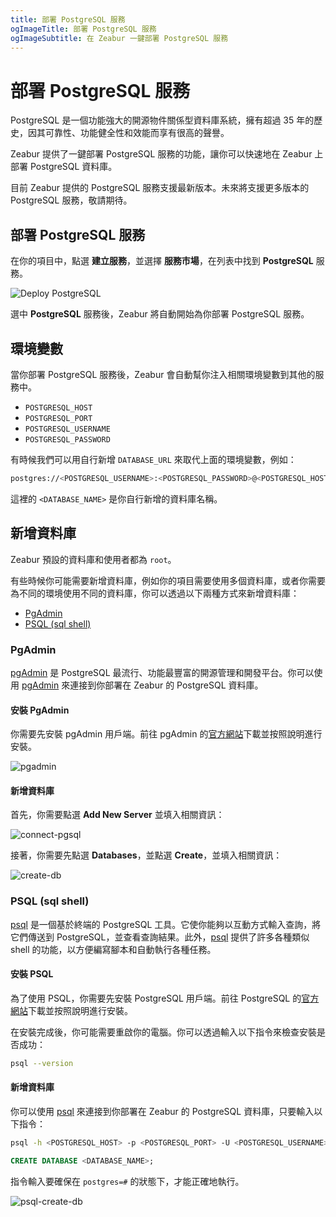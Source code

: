```yaml
---
title: 部署 PostgreSQL 服務
ogImageTitle: 部署 PostgreSQL 服務
ogImageSubtitle: 在 Zeabur 一鍵部署 PostgreSQL 服務
---
```



# 部署 PostgreSQL 服務

PostgreSQL 是一個功能強大的開源物件關係型資料庫系統，擁有超過 35 年的歷史，因其可靠性、功能健全性和效能而享有很高的聲譽。

Zeabur 提供了一鍵部署 PostgreSQL 服務的功能，讓你可以快速地在 Zeabur 上部署 PostgreSQL 資料庫。

<Callout type="info" emoji="ℹ️">
  目前 Zeabur 提供的 PostgreSQL 服務支援最新版本。未來將支援更多版本的
  PostgreSQL 服務，敬請期待。
</Callout>

## 部署 PostgreSQL 服務

在你的項目中，點選 **建立服務**，並選擇 **服務市場**，在列表中找到 **PostgreSQL** 服務。

![Deploy PostgreSQL](/marketplace/postgresql/deploy.png)

選中 **PostgreSQL** 服務後，Zeabur 將自動開始為你部署 PostgreSQL 服務。

## 環境變數

當你部署 PostgreSQL 服務後，Zeabur 會自動幫你注入相關環境變數到其他的服務中。

- `POSTGRESQL_HOST`
- `POSTGRESQL_PORT`
- `POSTGRESQL_USERNAME`
- `POSTGRESQL_PASSWORD`

有時候我們可以用自行新增 `DATABASE_URL` 來取代上面的環境變數，例如：

```bash copy
postgres://<POSTGRESQL_USERNAME>:<POSTGRESQL_PASSWORD>@<POSTGRESQL_HOST>:<POSTGRESQL_PORT>/<DATABASE_NAME>
```

這裡的 `<DATABASE_NAME>` 是你自行新增的資料庫名稱。

## 新增資料庫

Zeabur 預設的資料庫和使用者都為 `root`。

有些時候你可能需要新增資料庫，例如你的項目需要使用多個資料庫，或者你需要為不同的環境使用不同的資料庫，你可以透過以下兩種方式來新增資料庫：

- [PgAdmin](#pgadmin)
- [PSQL (sql shell)](#psql-sql-shell)

### PgAdmin

[pgAdmin](https://www.pgadmin.org/) 是 PostgreSQL 最流行、功能最豐富的開源管理和開發平台。你可以使用 [pgAdmin](https://www.pgadmin.org/) 來連接到你部署在 Zeabur 的 PostgreSQL 資料庫。

#### 安裝 PgAdmin

你需要先安裝 pgAdmin 用戶端。前往 pgAdmin 的[官方網站](https://www.pgadmin.org/download/)下載並按照說明進行安裝。

![pgadmin](/databases/pgsql/pgadmin.jpg)

#### 新增資料庫

首先，你需要點選 **Add New Server** 並填入相關資訊：

![connect-pgsql](/databases/pgsql/connect-pgsql.png)

接著，你需要先點選 **Databases**，並點選 **Create**，並填入相關資訊：

![create-db](/databases/pgsql/create-db.png)

### PSQL (sql shell)

[psql](https://www.postgresql.org/docs/current/app-psql.html) 是一個基於終端的 PostgreSQL 工具。它使你能夠以互動方式輸入查詢，將它們傳送到 PostgreSQL，並查看查詢結果。此外，[psql](https://www.postgresql.org/docs/current/app-psql.html) 提供了許多各種類似 shell 的功能，以方便編寫腳本和自動執行各種任務。

#### 安裝 PSQL

為了使用 PSQL，你需要先安裝 PostgreSQL 用戶端。前往 PostgreSQL 的[官方網站](https://www.postgresql.org/download/)下載並按照說明進行安裝。

在安裝完成後，你可能需要重啟你的電腦。你可以透過輸入以下指令來檢查安裝是否成功：

```bash copy
psql --version
```

#### 新增資料庫

你可以使用 [psql](https://www.postgresql.org/docs/current/app-psql.html) 來連接到你部署在 Zeabur 的 PostgreSQL 資料庫，只要輸入以下指令：

```bash copy
psql -h <POSTGRESQL_HOST> -p <POSTGRESQL_PORT> -U <POSTGRESQL_USERNAME> -W
```

```sql copy
CREATE DATABASE <DATABASE_NAME>;
```

指令輸入要確保在 `postgres=#` 的狀態下，才能正確地執行。

![psql-create-db](/databases/pgsql/psql-create-db.png)
